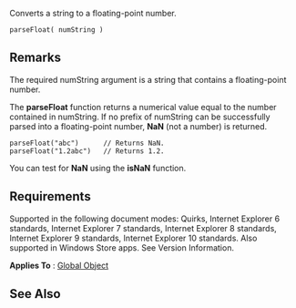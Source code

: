 Converts a string to a floating-point number.

 parseFloat( numString )

==Remarks==
The required numString argument is a string that contains a floating-point number.

The '''parseFloat''' function returns a numerical value equal to the number contained in numString. If no prefix of numString can be successfully parsed into a floating-point number, '''NaN''' (not a number) is returned.

 parseFloat("abc")      // Returns NaN.
 parseFloat("1.2abc")   // Returns 1.2.
You can test for '''NaN''' using the '''isNaN''' function.


==Requirements==
Supported in the following document modes: Quirks, Internet Explorer 6 standards, Internet Explorer 7 standards, Internet Explorer 8 standards, Internet Explorer 9 standards, Internet Explorer 10 standards. Also supported in Windows Store apps. See Version Information.

'''Applies To''' : [[Objects/Global|Global Object]]


==See Also==

              

              

              
